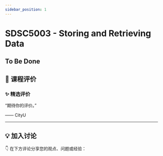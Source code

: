 ```yaml
---
sidebar_position: 1
---
```



# SDSC5003 - Storing and Retrieving Data

## To Be Done

## **💬 课程评价**

### ✨ **精选评价**
<div className={commentStyles.commentBox}>
    <p className={commentStyles.commentText}>
        “期待你的评价。”
    </p>
    <p className={commentStyles.commentAuthor}>—— CityU</p>
</div>

---

## **💡 加入讨论**

👇 在下方评论分享您的观点、问题或经验：
<Utterances />

